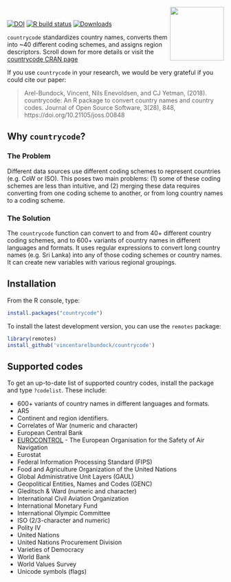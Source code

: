 <p align="center">
<img src="https://user-images.githubusercontent.com/987057/167296405-e7798ac8-03e7-444e-acaf-d99fc42d1c9e.png" align="right" alt="" width="125" />
</p>
<br>

<!-- badges: start -->
[![DOI](http://joss.theoj.org/papers/10.21105/joss.00848/status.svg)](https://doi.org/10.21105/joss.00848)
[![R build status](https://github.com/vincentarelbundock/countrycode/workflows/R-CMD-check/badge.svg)](https://github.com/vincentarelbundock/countrycode/actions)
[![Downloads](https://cranlogs.r-pkg.org/badges/ggplot2)](https://cran.rstudio.com/web/packages/countrycode/index.html)
<!-- badges: end -->

`countrycode` standardizes country names, converts them into ~40 different coding schemes, and assigns region descriptors. Scroll down for more details or visit the [countrycode CRAN page](http://cran.r-project.org/web/packages/countrycode/index.html)

If you use `countrycode` in your research, we would be very grateful if you could cite our paper:

> Arel-Bundock, Vincent, Nils Enevoldsen, and CJ Yetman, (2018). countrycode: An R package to convert country names and country codes. Journal of Open Source Software, 3(28), 848, https://doi.org/10.21105/joss.00848

## Why `countrycode`?

### The Problem

Different data sources use different coding schemes to represent countries (e.g. CoW or ISO). This poses two main problems: (1) some of these coding schemes are less than intuitive, and (2) merging these data requires converting from one coding scheme to another, or from long country names to a coding scheme.

### The Solution

The `countrycode` function can convert to and from 40+ different country coding schemes, and to 600+ variants of country names in different languages and formats. It uses regular expressions to convert long country names (e.g. Sri Lanka) into any of those coding schemes or country names. It can create new variables with various regional groupings.

## Installation

From the R console, type: 

```r
install.packages("countrycode")
```

To install the latest development version, you can use the `remotes` package:

```r
library(remotes)
install_github('vincentarelbundock/countrycode')
```

## Supported codes

To get an up-to-date list of supported country codes, install the package and type `?codelist`. These include:

* 600+ variants of country names in different languages and formats.
* AR5
* Continent and region identifiers.
* Correlates of War (numeric and character)
* European Central Bank
* [EUROCONTROL](https://www.eurocontrol.int) - The European Organisation for the Safety of Air Navigation
* Eurostat
* Federal Information Processing Standard (FIPS)
* Food and Agriculture Organization of the United Nations
* Global Administrative Unit Layers (GAUL)
* Geopolitical Entities, Names and Codes (GENC)
* Gleditsch & Ward (numeric and character)
* International Civil Aviation Organization
* International Monetary Fund
* International Olympic Committee
* ISO (2/3-character and numeric)
* Polity IV
* United Nations
* United Nations Procurement Division
* Varieties of Democracy
* World Bank
* World Values Survey
* Unicode symbols (flags)

